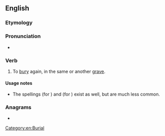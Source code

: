 ==English==

===Etymology===
{{root|en|ine-pro|*ters-}}
{{affix|en|re-|inter}}

===Pronunciation===
* {{rhymes|en|ɜː(r)}}

===Verb===
{{en-verb|++}}

# {{lb|en|transitive}} To [[bury]] again, in the same or another [[grave]].

====Usage notes====
* The spellings {{m|en|reintering}} (for {{m|en|reinterring}}) and {{m|en|reintered}} (for {{m|en|reinterred}}) exist as well, but are much less common.

===Anagrams===
* {{anagrams|en|a=eeinrrt|Reinert|Terrien|rentier|terrine}}

[[Category:en:Burial]]